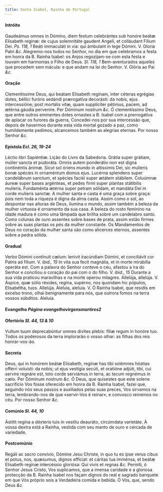```yaml
---
title: Santa Isabel, Rainha de Portugal
---
```



#### Intróito
<div class="grid grid-cols-2 gap-5">
  <span class="text-justify">
    Gaudeámus omnes in Dómino, diem festum celebrántes sub honóre beátæ
    Elisabeth reginæ: de cujus solemnitáte gaudent Angeli, et colláudant Fílium
    Dei. <em>Ps. 118, 1</em> Beáti immaculáti in via: qui ámbulant in lege
    Dómini. V. Gloria Patri <em>&c.</em>
  </span>
  <span class="text-justify">
    Alegremo-nos todos no Senhor, no dia em que celebramos a festa em honra da
    B. Rainha Isabel: os Anjos regozijam-se com esta festa e louvam em harmonias
    o Filho de Deus. <em>Sl. 118, 1</em> Bem-aventurados aqueles que procedem
    sem mácula: e que andam na lei do Senhor. V. Glória ao Pai <em>&c.</em>
  </span>
</div>


#### Oração
<div class="grid grid-cols-2 gap-5">
  <span class="text-justify">
    Clementíssime Deus, qui beátam Elísabeth regínam, inter céteras egrégias
    dotes, béllíci furóris sedándi prærogatíva decorásti: da nobis, ejus
    intercessíóne; post mortális vitæ, quam supplícíter pétimus, pacem, ad
    ætérna gáudia perveníre. Per Dóminum nostrum <em>&c.</em>
  </span>
  <span class="text-justify">
    Ó clementíssimo Deus, que entre outros eminentes dotes ornastes a B. Isabel
    com a prerrogativa de aplacar os furores da guerra, Concedei-nos por sua
    intercessão que, depois de havermos durante esta vida mortal gozado a paz,
    como humildemente pedimos, alcancemos também as alegrias eternas. Por nosso
    Senhor <em>&c.</em>
  </span>
</div>

<h4 class="text-center">
  Epístola <em>Ecl. 26, 19-24</em>
</h4>
<div class="grid grid-cols-2 gap-5">
  <span class="text-justify">Léctio libri Sapiéntiæ.</span>
  <span class="text-justify">Lição do Livro da Sabedoria.</span>
  <span class="text-justify">
    Grátia super grátiam, múlier sancta et pudoráta. Omnis autem ponderátio non
    est digna continéntis ánimæ. Sicut sol óriens mundo in altíssimis Dei, sic
    mulíeris bonæ spécies in ornaméntum domus ejus. Lucérna splendens super
    candelábrum sanctum, et spécies faciéi super ætátem stábilem. Coluúmnæ áureæ
    super bases argénteas, et pedes firmi super plantas státibilis mulíeris.
    Fundaménta ætérna super petram sólidam, et mandáta Dei in corde mulíeris
    sanctæ.
  </span>
  <span class="text-justify">
    A mulher santa e casta é uma graça sobre graça: pois nem toda a riqueza é
    digna da alma casta. Assim como o sol, ao despontar nas alturas de Deus,
    ilumina o mundo, assim também a beleza da mulher virtuosa é ornamento da sua
    casa. A beleza do rosto feminino na idade madura é como uma lâmpada que
    brilha sobre um candelabro santo. Como colunas de ouro assentes sobre bases
    de prata, assim estão firmes sobre as suas plantas os pés da mulher
    constante. Os Mandamentos de Deus no coração da mulher santa são como
    alicerces eternos, assentes sobre a pedra sólida.
  </span>
</div>


#### Gradual
<div class="grid grid-cols-2 gap-5">
  <span class="text-justify">
    Verbo Dómini contínuit cælum: lenívit iracúndiam Dómini, et conciliávit cor
    Patris ad fílium. V. <em>ibid., 15</em> In vita sua fecit magnália, et in
    morte mirabília operáta est.
  </span>
  <span class="text-justify">
    Com a palavra do Senhor conteve o céu, afastou a ira do Senhor e conciliou o
    coração do pai com o do filho. V. <em>ibid., 15</em> Durante a sua vida
    praticou maravilhas e na morte operou milagres.
  </span>
  <span class="text-justify">
    Allelúja, allelúja. V. Áspice, quæ sólio résides, regína, supérno, nos
    quondam hic pópulos, Elisabétha, tuos. Allelúja.
  </span>
  <span class="text-justify">
    Aleluia, aleluia. V. Ó Rainha Isabel, que residis em excelso trono, olhai
    benignamente para nós, que outrora fomos na terra vossos súbditos. Aleluia.
  </span>
</div>

<h4 class="text-center">
  Evangelho <em>Página evangelhovirgensmartires2</em>
</h4>

<h4 class="text-center">
  Ofertório <em>Sl. 44, 13 & 10</em>
</h4>
<div class="grid grid-cols-2 gap-5">
  <span class="text-justify">
    Vultum tuum deprecabúntur omnes divítes plebis: fíliæ regum in honóre tuo.
  </span>
  <span class="text-justify">
    Todos os poderosos da terra implorarão o vosso olhar: as filhas dos reis
    honrar-vos-ão.
  </span>
</div>


#### Secreta
<div class="grid grid-cols-2 gap-5">
  <span class="text-justify">
    Deus, qui in honórem beátæ Elísabeth, regínæ has tibi solémnes hóstias
    offérri voluísti: da nobis; ut ejus vestígia secúti, et oratióne adjúti,
    tibi, cui servíre regnáre est, toto corde serviámus in terra, ac tecum
    regnémus in cælo. Per Dóminum nostrum <em>&c.</em>
  </span>
  <span class="text-justify">
    Ó Deus, que quisestes que este solene sacrifício Vos fosse oferecido em
    honra da B. Rainha Isabel, fazei que, seguindo nós seus passos e auxiliados
    pelas suas preces, Vos sirvamos na terra, lembrando-nos de que «servir-Vos é
    reinar», e convosco reinemos no céu. Por nosso Senhor <em>&c.</em>
  </span>
</div>

<h4 class="text-center">
  Comúnio <em>Sl. 44, 10</em>
</h4>
<div class="grid grid-cols-2 gap-5">
  <span class="text-justify">
    Ástitit regína a déxteris tuis in vestítu deauráto, circúmdata varietáte.
  </span>
  <span class="text-justify">
    À vossa dextra está a Rainha, vestida com seu manto de ouro e cercada de
    variedade.
  </span>
</div>


#### Postcomúnio
<div class="grid grid-cols-2 gap-5">
  <span class="text-justify">
    Regáli ac sacro convívio, Dómine Jesu Christe, in quo tu es ipse verus cibus
    et potus, nos, quæsumus, dignos effíciat: et cáritas tua imménsa, et beátæ
    Elisabeth regínæ intercéssio gloriósa: Qui vivis et regnas <em>&c.</em>
  </span>
  <span class="text-justify">
    Permiti, ó Senhor Jesus Cristo, Vos suplicamos, que a imensa caridade e a
    gloriosa protecção da B. Rainha Isabel nos façam dignos do real e sagrado
    banquete em que Vós próprio sois a Verdadeira comida e bebida. Ó Vós, que,
    sendo Deus <em>&c.</em>
  </span>
</div>

